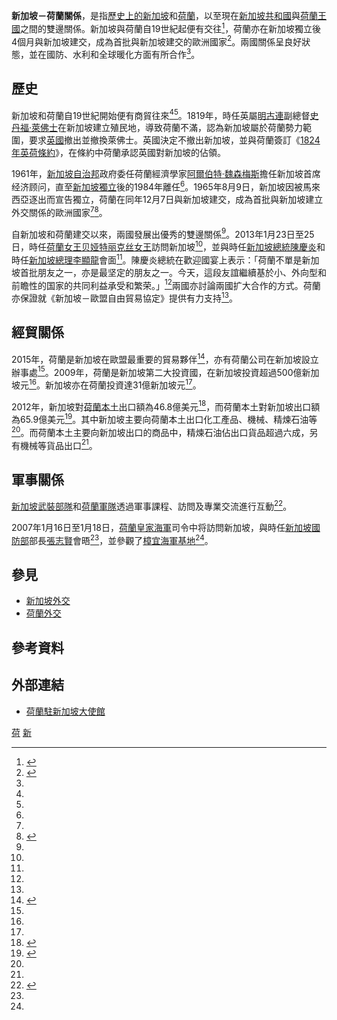 {{Infobox bilateral relations|新加坡－荷蘭|Singapore|Netherlands|mission1=[[新加坡駐比利時大使館|新加坡駐比利時大使館]]兼駐|mission2=[[荷蘭駐新加坡大使館|荷蘭駐新加坡大使館]]|envoytitle1=[[新加坡駐比利時大使列表|駐比利時大使]]|envoytitle2=[[荷蘭駐新加坡大使列表|大使]]|envoy1=[[王應泉|王應泉]]兼任|envoy2=[[雅克·沃纳|雅克·沃纳]]|map=Singapore Netherlands Locator.svg}}
{{Portal box|國際關係|新加坡|荷蘭}}
'''新加坡－荷蘭關係'''，是指[[新加坡歷史|歷史上的新加坡]]和[[荷蘭歷史|荷蘭]]，以至現在[[新加坡共和國|新加坡共和國]]與[[荷蘭王國|荷蘭王國]]之間的雙邊關係。新加坡與荷蘭自19世紀起便有交往<ref name=AsiaOne>{{cite news|url=http://news.asiaone.com/News/Latest+News/Singapore/Story/A1Story20130124-397735.html|title=Queen Beatrix of the Netherlands visits Singapore|publisher=AsiaOne|date=2013-01-24|accessdate=2015-07-15|language=en|deadurl=yes|archiveurl=https://web.archive.org/web/20150811155444/http://news.asiaone.com/News/Latest+News/Singapore/Story/A1Story20130124-397735.html|archivedate=2015-08-11}}</ref>，荷蘭亦在新加坡獨立後4個月與新加坡建交，成為首批與新加坡建交的歐洲國家<ref name="b50">{{cite web|url=http://singapore.nlembassy.org/news/2015/may/the-netherlands-and-singapore---beyond-50.html|title=The Netherlands and Singapore - Beyond 50|publisher=Netherlands Embassy in Singapore and Brunei, Singapore|date=2015-05-01|accessdate=2015-07-15|language=en|archive-url=https://web.archive.org/web/20150721065416/http://singapore.nlembassy.org/news/2015/may/the-netherlands-and-singapore---beyond-50.html|archive-date=2015-07-21|dead-url=yes}}</ref>。兩國關係呈良好狀態，並在國防、水利和全球暖化方面有所合作<ref name=AsiaOne />。

==歷史==
新加坡和荷蘭自19世紀開始便有商貿往來<ref name=AsiaOne /><ref name="b50" />。1819年，時任英屬[[明古連|明古連]]副總督[[史丹福·萊佛士|史丹福·萊佛士]]在新加坡建立殖民地，導致荷蘭不滿，認為新加坡屬於荷蘭勢力範圍，要求[[英國|英國]]撤出並撤換萊佛士。英國決定不撤出新加坡，並與荷蘭簽訂《[[1824年英荷條約|1824年英荷條約]]》，在條約中荷蘭承認英國對新加坡的佔領。

1961年，[[新加坡自治邦|新加坡自治邦]]政府委任荷蘭經濟學家[[阿爾伯特·魏森梅斯|阿爾伯特·魏森梅斯]]擔任新加坡首席经济顾问，直至[[新加坡獨立|新加坡獨立]]後的1984年離任<ref name="b50" />。1965年8月9日，新加坡因被馬來西亞逐出而宣告獨立，荷蘭在同年12月7日與新加坡建交，成為首批與新加坡建立外交關係的歐洲國家<ref name="b50" /><ref name="lhls">{{cite news|url=http://www.news.gov.sg/public/sgpc/en/media_releases/agencies/micacsd/speech/S-20091022-1 |title=SPEECH BY MR LEE HSIEN LOONG, PRIME MINISTER, AT OFFICIAL LUNCH HOSTED IN HONOUR OF PRIME MINISTER OF THE NETHERLANDS HIS EXCELLENCY DR JAN PETER BALKENENDE , 22 OCTOBER 2009, 12:31 PM AT THE ISTANA BANQUET HALL |publisher=SGPressCentre |date=2009-10-28 |accessdate=2015-07-16 |language=en |deadurl=yes |archiveurl=https://web.archive.org/web/20150722051756/http://www.news.gov.sg/public/sgpc/en/media_releases/agencies/micacsd/speech/S-20091022-1 |archivedate=2015-07-22}}</ref>。

自新加坡和荷蘭建交以來，兩國發展出優秀的雙邊關係<ref name=AsiaOne />。2013年1月23日至25日，時任[[荷蘭女王|荷蘭女王]][[贝娅特丽克丝女王|贝娅特丽克丝女王]]訪問新加坡<ref name=AsiaOne />，並與時任[[新加坡總統|新加坡總統]][[陳慶炎|陳慶炎]]和時任[[新加坡總理|新加坡總理]][[李顯龍|李顯龍]]會面<ref name=AsiaOne />。陳慶炎總統在歡迎國宴上表示：「荷蘭不單是新加坡首批朋友之一，亦是最坚定的朋友之一。今天，這段友誼繼續基於小、外向型和前瞻性的国家的共同利益承受和繁荣。」<ref name=AsiaOne />兩國亦討論兩國扩大合作的方式。荷蘭亦保證就《新加坡－歐盟自由貿易協定》提供有力支持<ref name=AsiaOne />。

==經貿關係==
2015年，荷蘭是新加坡在歐盟最重要的貿易夥伴<ref name="studytour">{{cite web|url=http://www.studytour2015.nl/commitee/netherlands-relationship-with-singapore-and-malaysia/|title=Dutch relations with Singapore and Malaysia|publisher=Attn. Study tour Mechanical Engineering|year=2015|accessdate=2015-07-16|language=en|archive-date=2019-01-23|archive-url=https://web.archive.org/web/20190123184953/http://www.studytour2015.nl/commitee/netherlands-relationship-with-singapore-and-malaysia/|dead-url=yes}}</ref>，亦有荷蘭公司在新加坡設立辦事處<ref name="studytour" />。2009年，荷蘭是新加坡第二大投資國，在新加坡投資超過500億新加坡元<ref name="lhls" />。新加坡亦在荷蘭投資達31億新加坡元<ref name="lhls" />。

2012年，新加坡對[[荷蘭本土|荷蘭本土]]出口額為46.8億美元<ref name="tradea">{{cite web|url=https://atlas.media.mit.edu/zh/explore/tree_map/hs/export/sgp/nld/show/2012/|title=产品新加坡出口到荷兰 (2012)|publisher=The Observatory of Economic Complexity|first=Alexander|last=Simoes|accessdate=2015-07-16|archive-date=2015-07-17|archive-url=https://web.archive.org/web/20150717111947/https://atlas.media.mit.edu/zh/explore/tree_map/hs/export/sgp/nld/show/2012/|dead-url=no}}</ref>，而荷蘭本土對新加坡出口額為65.9億美元<ref name="tradeb">{{cite web|url=https://atlas.media.mit.edu/zh/explore/tree_map/hs/export/nld/sgp/show/2012/|title=产品荷兰出口到新加坡 (2012)|publisher=The Observatory of Economic Complexity|first=Alexander|last=Simoes|accessdate=2015-07-16|archive-date=2015-07-17|archive-url=https://web.archive.org/web/20150717093807/https://atlas.media.mit.edu/zh/explore/tree_map/hs/export/nld/sgp/show/2012/|dead-url=no}}</ref>。其中新加坡主要向荷蘭本土出口化工產品、機械、精煉石油等<ref name="tradea" />。而荷蘭本土主要向新加坡出口的商品中，精煉石油佔出口貨品超過六成，另有機械等貨品出口<ref name="tradeb" />。

==軍事關係==
[[新加坡武裝部隊|新加坡武裝部隊]]和[[荷蘭軍隊|荷蘭軍隊]]透過軍事課程、訪問及專業交流進行互動<ref name="mindef">{{cite web|url=http://www.mindef.gov.sg/imindef/press_room/official_releases/nr/2007/jan/17jan07_nr.html#.VafLp_mqqko|title=Commander of the Royal Netherlands Navy Visits Singapore|publisher=Ministry of Defence, Singapore|date=2007-01-17|accessdate=2015-07-16|language=en|archive-date=2019-11-12|archive-url=https://web.archive.org/web/20191112214224/https://www.mindef.gov.sg/imindef/press_room/official_releases/nr/2007/jan/17jan07_nr.html#.VafLp_mqqko|dead-url=no}}</ref>。

2007年1月16日至1月18日，[[荷蘭皇家海軍|荷蘭皇家海軍]]司令{{Link-nl|揚·威廉·凱爾德|Jan Willem Kelder}}中将訪問新加坡，與時任[[新加坡國防部|新加坡國防部]]部長[[張志賢|張志賢]]會晤<ref name="mindef" />，並參觀了[[樟宜海軍基地|樟宜海軍基地]]<ref name="mindef" />。

==參見==
*[[新加坡外交|新加坡外交]]
*[[荷蘭外交|荷蘭外交]]
==參考資料==
{{reflist|2}}

==外部連結==
*[https://web.archive.org/web/20150725172812/http://singapore.nlembassy.org/ 荷蘭駐新加坡大使館]
{{新加坡外交}}
{{荷蘭外交}}
[[Category:新加坡雙邊關係|荷]]
[[Category:荷蘭雙邊關係|新]]